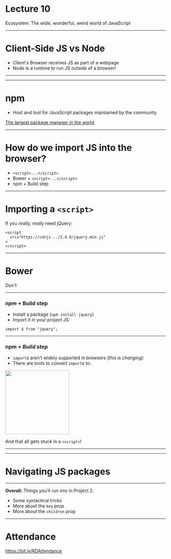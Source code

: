 
<Logo />

# Lecture 10

Ecosystem: The wide, wonderful, weird world of JavaScript

---

# Client-Side JS vs Node

- Client's Browser receives JS as part of a webpage 
- Node is a runtime to run JS outside of a browser!

---

---

# npm

- Host and tool for JavaScript packages maintained by the community

[The largest package manager in the world](http://www.modulecounts.com/)

---

# How do we import JS into the browser?

- `<script>...</script>`
- Bower + `<script>...</script>`
- npm + Build step

---

# Importing a `<script>`

If you _really, really_ need jQuery:

```
<script
  src="https://cdnjs.../3.4.0/jquery.min.js"
>
</script>
```

---

# Bower

Don't

---

### _npm_ + Build step

- Install a package (`npm install jquery`)
- Import it in your project JS:

```
import $ from "jquery";
```

---

### npm + _Build step_

- `import`s aren't widely supported in browsers (_this is changing_)
- There are tools to convert `import`s to:

<img
  src="https://cl.ly/8c20881b0ae7/Image%2525202019-04-18%252520at%2525204.30.05%252520PM.png"
  width="200"
/>

And that all gets stuck in a `<script>`!

---

---

# Navigating JS packages

---

**Overall:** Things you'll run into in Project 2.

- Some syntactical tricks
- More about the `key` prop
- More about the `children` prop

---

# Attendance

https://bit.ly/RDAttendance
